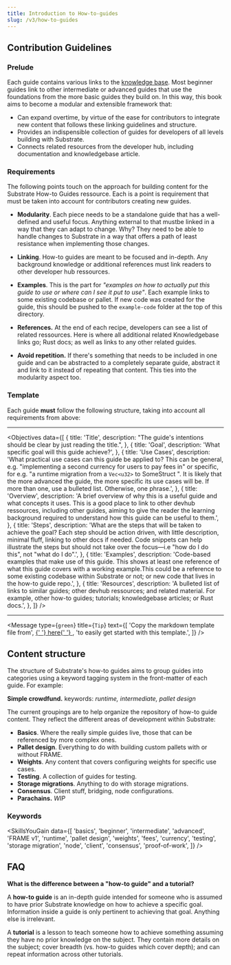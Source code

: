 ```yaml
---
title: Introduction to How-to-guides
slug: /v3/how-to-guides
---
```


## Contribution Guidelines

### Prelude

Each guide contains various links to the [knowledge base](/v3/docs). Most beginner guides link to other intermediate or advanced guides that use the foundations from the more basic guides they build on. In this way, this book aims to become a modular and extensible framework that:

- Can expand overtime, by virtue of the ease for contributors to integrate new content that follows these linking guidelines and structure.
- Provides an indispensible collection of guides for developers of all levels building with Substrate.
- Connects related resources from the developer hub, including documentation and knowledgebase article.

### Requirements

The following points touch on the approach for building content for the Substrate How-to Guides ressource. Each is a point is requirement that must be taken into account for contributors creating new guides.

- **Modularity**. Each piece needs to be a standalone guide that has a well-defined and useful focus. Anything external to that mustbe linked in a way that they can adapt to change. Why? They need to be able to handle changes to Substrate in a way that offers a path of least resistance when implementing those changes.

- **Linking**. How-to guides are meant to be focused and in-depth. Any background knowledge or additional references must link readers to other developer hub ressources.

- **Examples**. This is the part for _"examples on how to actually put this guide to use or where can I see it put to use"_. Each example links to some existing codebase or pallet. If new code was created for the guide, this should be pushed to the `example-code` folder at the top of this directory.

- **References.** At the end of each recipe, developers can see a list of related ressources. Here is where all additional related Knowledgebase links go; Rust docs; as well as links to any other related guides.

- **Avoid repetition.** If there's something that needs to be included in one guide and can be abstracted to a completely separate guide, abstract it and link to it instead of repeating that content. This ties into the modularity aspect too.

### Template

Each guide **must** follow the following structure, taking into account all requirements from above:

---

<Objectives
  data={[
    {
      title: 'Title',
      description:
        "The guide's intentions should be clear by just reading the title.",
    },
    {
      title: 'Goal',
      description: 'What specific goal will this guide achieve?',
    },
    {
      title: 'Use Cases',
      description:
        'What practical use cases can this guide be applied to? This can be general, e.g. "implementing a second currency for users to pay fees in" or specific, for e.g. "a runtime migration from a `Vec<u32>` to SomeStruct ". It is likely that the more advanced the guide, the more specific its use cases will be. If more than one, use a bulleted list. Otherwise, one phrase.',
    },
    {
      title: 'Overview',
      description:
        'A brief overview of why this is a useful guide and what concepts it uses. This is a good place to link to other devhub ressources, including other guides, aiming to give the reader the learning background required to understand how this guide can be useful to them.',
    },
    {
      title: 'Steps',
      description:
        'What are the steps that will be taken to achieve the goal? Each step should be action driven, with little description, minimal fluff, linking to other docs if needed. Code snippets can help illustrate the steps but should not take over the focus&mdash;i.e "how do I do this", not "what do I do".',
    },
    {
      title: 'Examples',
      description:
        'Code-based examples that make use of this guide. This shows at least one reference of what this guide covers with a working example.This could be a reference to some existing codebase within Substrate or not; or new code that lives in the how-to guide repo.',
    },
    {
      title: 'Resources',
      description:
        'A bulleted list of links to similar guides; other devhub ressources; and related material. For example, other how-to guides; tutorials; knowledgebase articles; or Rust docs.',
    },
  ]}
/>

---

<Message
  type={`green`}
  title={`Tip`}
  text={[
    'Copy the markdown template file from',
    <a href="https://github.com/substrate-developer-hub/substrate-how-to-guides/blob/main/docs/contribute/how-to-template.md">
      {' '}
      here{' '}
    </a>,
    'to easily get started with this template.',
  ]}
/>

## Content structure

The structure of Substrate's how-to guides aims to group guides into categories using a keyword tagging system in the
front-matter of each guide. For example:

**Simple crowdfund.**
keywords: _runtime, intermediate, pallet design_

The current groupings are to help organize the repository of how-to guide content. They reflect the different
areas of development within Substrate:

- **Basics**. Where the really simple guides live, those that can be referenced by more complex ones.
- **Pallet design**. Everything to do with building custom pallets with or without FRAME.
- **Weights**. Any content that covers configuring weights for specific use cases.
- **Testing**. A collection of guides for testing.
- **Storage migrations**. Anything to do with storage migrations.
- **Consensus**. Client stuff, bridging, node configurations.
- **Parachains.** _WIP_

### Keywords

<SkillsYouGain
  data={[
    'basics',
    'beginner',
    'intermediate',
    'advanced',
    'FRAME v1',
    'runtime',
    'pallet design',
    'weights',
    'fees',
    'currency',
    'testing',
    'storage migration',
    'node',
    'client',
    'consensus',
    'proof-of-work',
  ]}
/>

## FAQ

**What is the difference between a "how-to guide" and a tutorial?**

A **how-to guide** is an in-depth guide intended for someone who is assumed to have prior Substrate knowledge on how to achieve a specific goal. Information inside a guide is only pertinent to achieving that goal. Anything else is irrelevant.

A **tutorial** is a lesson to teach someone how to achieve something assuming they have no prior knowledge on the subject. They contain more details on the subject; cover breadth (vs. how-to guides which cover depth); and can repeat information across other tutorials.
